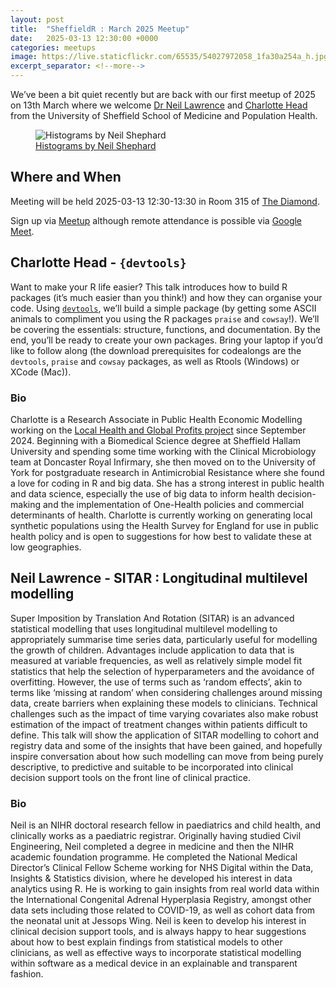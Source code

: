 ```yaml
---
layout: post
title:  "SheffieldR : March 2025 Meetup"
date:   2025-03-13 12:30:00 +0000
categories: meetups
image: https://live.staticflickr.com/65535/54027972058_1fa30a254a_h.jpg
excerpt_separator: <!--more-->
---
```


We've been a bit quiet recently but are back with our first meetup of 2025 on 13th March where we welcome [Dr Neil
Lawrence][neil] and [Charlotte Head][charlotte] from the University of Sheffield School of Medicine and Population
Health.

![[Histograms by Neil
Shephard](https://www.flickr.com/photos/slackline/54027972058/)](https://live.staticflickr.com/65535/54027972058_1fa30a254a_h.jpg)

## Where and When

Meeting will be held 2025-03-13 12:30-13:30 in Room 315 of [The Diamond][diamond].

Sign up via [Meetup][meetup] although remote attendance is possible via [Google Meet][googlemeet].

## Charlotte Head - `{devtools}`

Want to make your R life easier? This talk introduces how to build R packages (it's much easier than you think!) and how
they can organise your code. Using [`devtools`][devtools], we'll build a simple package (by getting some ASCII animals
to compliment you using the R packages `praise` and `cowsay`!). We'll be covering the essentials: structure, functions,
and documentation. By the end, you'll be ready to create your own packages. Bring your laptop if you'd like to follow
along (the download prerequisites for codealongs are the `devtools`, `praise` and `cowsay` packages, as well as Rtools
(Windows) or XCode (Mac)).

### Bio

Charlotte is a Research Associate in Public Health Economic Modelling working on the [Local Health and Global Profits
project][localhealth] since September 2024. Beginning with a Biomedical Science degree at Sheffield Hallam University
and spending some time working with the Clinical Microbiology team at Doncaster Royal Infirmary, she then moved on to
the University of York for postgraduate research in Antimicrobial Resistance where she found a love for coding in R and
big data. She has a strong interest in public health and data science, especially the use of big data to inform health
decision-making and the implementation of One-Health policies and commercial determinants of health. Charlotte is
currently working on generating local synthetic populations using the Health Survey for England for use in public health
policy and is open to suggestions for how best to validate these at low geographies.

## Neil Lawrence - SITAR : Longitudinal multilevel modelling

Super Imposition by Translation And Rotation (SITAR) is an advanced statistical modelling that uses longitudinal
multilevel modelling to appropriately summarise time series data, particularly useful for modelling the growth of
children. Advantages include application to data that is measured at variable frequencies, as well as relatively simple
model fit statistics that help the selection of hyperparameters and the avoidance of overfitting. However, the use of
terms such as 'random effects', akin to terms like 'missing at random' when considering challenges around missing data,
create barriers when explaining these models to clinicians. Technical challenges such as the impact of time varying
covariates also make robust estimation of the impact of treatment changes within patients difficult to define. This talk
will show the application of SITAR modelling to cohort and registry data and some of the insights that have been gained,
and hopefully inspire conversation about how such modelling can move from being purely descriptive, to predictive and
suitable to be incorporated into clinical decision support tools on the front line of clinical practice.

<!-- markdownlint-disable-next-line MD024 -->
### Bio

Neil is an NIHR doctoral research fellow in paediatrics and child health, and clinically works as a paediatric
registrar. Originally having studied Civil Engineering, Neil completed a degree in medicine and then the NIHR academic
foundation programme. He completed the National Medical Director's Clinical Fellow Scheme working for NHS Digital within
the Data, Insights & Statistics division, where he developed his interest in data analytics using R. He is working to
gain insights from real world data within the International Congenital Adrenal Hyperplasia Registry, amongst other data
sets including those related to COVID-19, as well as cohort data from the neonatal unit at Jessops Wing. Neil is keen to
develop his interest in clinical decision support tools, and is always happy to hear suggestions about how to best
explain findings from statistical models to other clinicians, as well as effective ways to incorporate statistical
modelling within software as a medical device in an explainable and transparent fashion.

[charlotte]: https://www.sheffield.ac.uk/smph/people/population-health/charlotte-head
[devtools]: https://devtools.r-lib.org/
[diamond]: https://www.openstreetmap.org/relation/16098200
[localhealth]: https://www.phiuk.org/local-health-global-profits
[googlemeet]: https://meet.google.com/bhv-xmkk-gjk
[meetup]: https://www.meetup.com/sheffieldr-sheffield-r-users-group/?eventOrigin=event_home_page
[neil]: https://www.sheffield.ac.uk/smph/people/clinical-medicine/neil-lawrence
